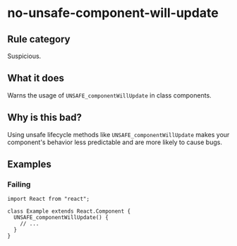 # no-unsafe-component-will-update

## Rule category

Suspicious.

## What it does

Warns the usage of `UNSAFE_componentWillUpdate` in class components.

## Why is this bad?

Using unsafe lifecycle methods like `UNSAFE_componentWillUpdate` makes your component's behavior less predictable and are more likely to cause bugs.

## Examples

### Failing

```tsx
import React from "react";

class Example extends React.Component {
  UNSAFE_componentWillUpdate() {
    // ...
  }
}
```
